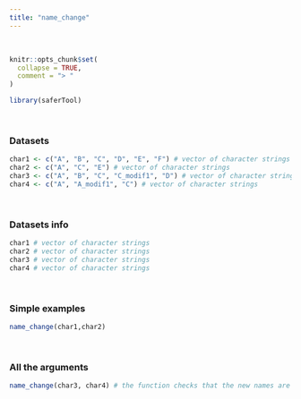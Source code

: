 ---
title: "name_change"
---
<br>
```{r, include = FALSE}
knitr::opts_chunk$set(
  collapse = TRUE,
  comment = "> "
)
```

```{r setup}
library(saferTool)
```
<br>

### Datasets

```{r}
char1 <- c("A", "B", "C", "D", "E", "F") # vector of character strings
char2 <- c("A", "C", "E") # vector of character strings
char3 <- c("A", "B", "C", "C_modif1", "D") # vector of character strings
char4 <- c("A", "A_modif1", "C") # vector of character strings
```
<br>

### Datasets info

```{r}
char1 # vector of character strings
char2 # vector of character strings
char3 # vector of character strings
char4 # vector of character strings
```
<br>

### Simple examples

```{r}
name_change(char1,char2)
```
<br>

### All the arguments
```{r}
name_change(char3, char4) # the function checks that the new names are neither in obs1 nor in obs2 (increment the number after the added string)
```